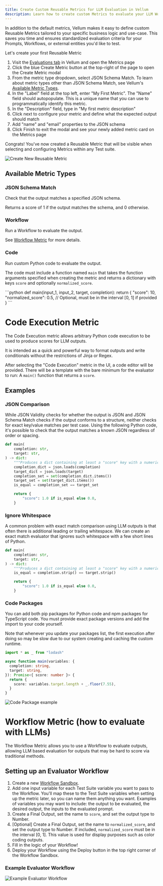 ```yaml
---
title: Create Custom Reusable Metrics for LLM Evaluation in Vellum
description: Learn how to create custom Metrics to evaluate your LLM Workflows with ease. Catch edge-cases, prevent regressions, and ship AI features faster with more confidence!
---
```


In addition to the default metrics, Vellum makes it easy to define custom Reusable Metrics tailored to your specific business logic and use-case.
This saves you time and ensures standardized evaluation criteria for your Prompts, Workflows, or external entities you'd like to test.

Let's create your first Reusable Metric

1. Visit the [Evaluations tab](https://app.vellum.ai/evaluations) in Vellum and open the Metrics page
2. Click the blue Create Metric button at the top-right of the page to open the Create Metric modal
3. From the metric type dropdown, select JSON Schema Match. To learn about metric types other than JSON Schema Match, see Vellum's [Available Metric Types](#available-metric-types).
4. In the "Label" field at the top left, enter "My First Metric". The "Name" field should autopopulate. This is a unique name that you can use to programmatically identify this metric.
5. In the "Description" field, type in "My first metric description"
6. Click next to configure your metric and define what the expected output should match
7. Add "name" and "email" properties to the JSON schema
8. Click Finish to exit the modal and see your newly added metric card on the Metrics page

Congrats! You've now created a Reusable Metric that will be visible when selecting and configuring Metrics within any Test suite.

![Create New Reusable Metric](https://storage.googleapis.com/vellum-public/help-docs/quantitatively-evaluating-outputs/metric-creation.png)

## Available Metric Types

### JSON Schema Match

Check that the output matches a specified JSON schema.

Returns a score of 1 if the output matches the schema, and 0 otherwise.

### Workflow

Run a Workflow to evaluate the output.

See [Workflow Metric](/help-center/evaluation/workflow-evaluation-metric) for more details.

### Code

Run custom Python code to evaluate the output.

The code must include a function named `main` that takes the function arguments specified when creating the metric and returns a dictionary with keys `score` and optionally `normalized_score`.

<CodeBlock title="Example">
```python
def main(input_1, input_2, target, completion):
    return {
        "score": 10,
        "normalized_score": 0.5,  // Optional, must be in the interval [0, 1] if provided
    }
```
</CodeBlock>

# Code Execution Metric

The Code Execution metric allows arbitrary Python code execution to be used to produce scores for LLM outputs.

It is intended as a quick and powerful way to format outputs and write conditionals without the restrictions of Jinja or Regex.

After selecting the "Code Execution" metric in the UI, a code editor will be provided.
There will be a template with the bare minimum for the evaluator to run: A `main()` function that returns a `score`.

## Examples

### JSON Comparison

While JSON Validity checks for whether the output is JSON and JSON Schema Match checks if the output conforms to a structure,
neither checks for exact key/value matches per test case. Using the following Python code,
it's possible to check that the output matches a known JSON regardless of order or spacing.

```python
def main(
    completion: str,
    target: str,
) -> dict:
    """Produces a dict containing at least a "score" key with a numerical value."""
    completion_dict = json.loads(completion)
    target_dict = json.loads(target)
    completion_set = set(completion_dict.items())
    target_set = set(target_dict.items())
    is_equal = completion_set == target_set

    return {
        "score": 1.0 if is_equal else 0.0,
    }
```

### Ignore Whitespace

A common problem with exact match comparison using LLM outputs is that often there is additional leading or trailing whitespace.
We can create an exact match evaluator that ignores such whitespace with a few short lines of Python.

```python
def main(
    completion: str,
    target: str,
) -> dict:
    """Produces a dict containing at least a "score" key with a numerical value."""
    is_equal = completion.strip() == target.strip()

    return {
        "score": 1.0 if is_equal else 0.0,
    }
```

### Code Packages
You can add both pip packages for Python code and npm packages for TypeScript code. You must provide exact package versions and add the import to your code yourself.

Note that whenever you update your packages list, the first execution after doing so may be slow due to our system creating and caching the custom runtime.
```typescript
import * as _ from "lodash"

async function main(variables: {
  completion: string,
  target: string,
}): Promise<{ score: number }> {
  return {
    score: variables.target.length + _.floor(7.55),
  }
}
```

![Code Package example](https://storage.googleapis.com/vellum-public/help-docs/help-code-package-eval.png)

# Workflow Metric (how to evaluate with LLMs)

The Workflow Metric allows you to use a Workflow to evaluate outputs, allowing LLM based evaluation for outputs that may be hard to score via traditional methods.

## Setting up an Evaluator Workflow

1. Create a new [Workflow Sandbox](https://app.vellum.ai/workflow-sandboxes).
2. Add one input variable for each Test Suite variable you want to pass to the Workflow.
You'll map these to the Test Suite variables when setting up the metric later, so you can name them anything you want.
Examples of variables you may want to include: the output to be evaluated,  the desired output, the inputs to the evaluated prompt.
3. Create a Final Output, set the name to `score`, and set the output type to Number.
4. [Optional] Create a Final Output, set the name to `normalized_score`, and set the output type to Number. If included, `normalized_score` must be in the interval [0, 1]. This value is used for display purposes such as color coding outputs.
5. Fill in the logic of your Workflow!
6. Deploy your Workflow using the Deploy button in the top right corner of the Workflow Sandbox.

### Example Evaluator Workflow

![Example Evaluator Workflow](https://storage.googleapis.com/vellum-public/help-docs/example_evaluator_workflow.png)